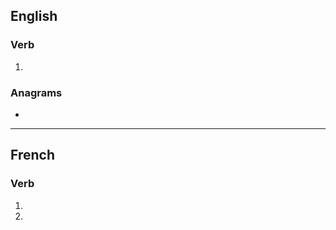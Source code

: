 ==English==

===Verb===
{{head|en|verb form}}

# {{en-third-person singular of|apportion}}

===Anagrams===
* {{anagrams|en|appointors}}

----

==French==

===Verb===
{{fr-verb-form}}

# {{inflection of|apporter||1|p|impf|indc|lang=fr}}
# {{inflection of|apporter||1|p|pres|subj|lang=fr}}